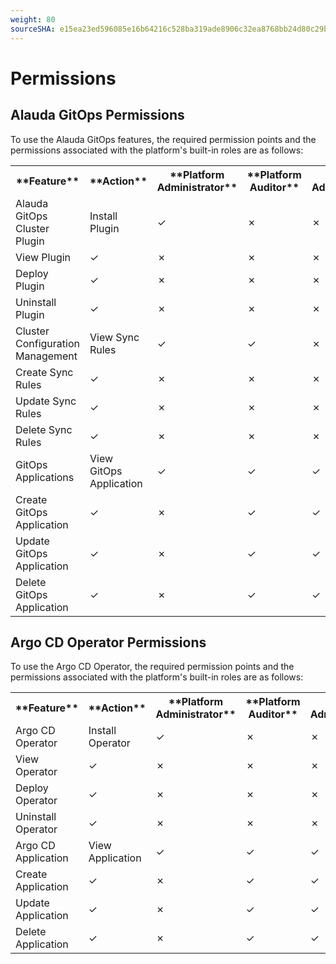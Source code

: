 ```yaml
---
weight: 80
sourceSHA: e15ea23ed596085e16b64216c528ba319ade8906c32ea8768bb24d80c29b7338
---
```


# Permissions

## Alauda GitOps Permissions

To use the Alauda GitOps features, the required permission points and the permissions associated with the platform's built-in roles are as follows:

<table>
  <tr>
    <th>**Feature**</th>
    <th>**Action**</th>
    <th>**Platform Administrator**</th>
    <th>**Platform Auditor**</th>
    <th>**Project Administrator**</th>
    <th>**Namespace Administrator**</th>
    <th>**Developer**</th>
  </tr>

  <tr>
    <td rowSpan={4}>Alauda GitOps Cluster Plugin</td>
    <td>Install Plugin</td>
    <td>✓</td>
    <td>✗</td>
    <td>✗</td>
    <td>✗</td>
    <td>✗</td>
  </tr>

  <tr>
    <td>View Plugin</td>
    <td>✓</td>
    <td>✗</td>
    <td>✗</td>
    <td>✗</td>
    <td>✗</td>
  </tr>

  <tr>
    <td>Deploy Plugin</td>
    <td>✓</td>
    <td>✗</td>
    <td>✗</td>
    <td>✗</td>
    <td>✗</td>
  </tr>

  <tr>
    <td>Uninstall Plugin</td>
    <td>✓</td>
    <td>✗</td>
    <td>✗</td>
    <td>✗</td>
    <td>✗</td>
  </tr>

  <tr>
    <td rowSpan={4}>Cluster Configuration Management</td>
    <td>View Sync Rules</td>
    <td>✓</td>
    <td>✓</td>
    <td>✗</td>
    <td>✗</td>
    <td>✗</td>
  </tr>

  <tr>
    <td>Create Sync Rules</td>
    <td>✓</td>
    <td>✗</td>
    <td>✗</td>
    <td>✗</td>
    <td>✗</td>
  </tr>

  <tr>
    <td>Update Sync Rules</td>
    <td>✓</td>
    <td>✗</td>
    <td>✗</td>
    <td>✗</td>
    <td>✗</td>
  </tr>

  <tr>
    <td>Delete Sync Rules</td>
    <td>✓</td>
    <td>✗</td>
    <td>✗</td>
    <td>✗</td>
    <td>✗</td>
  </tr>

  <tr>
    <td rowSpan={4}>GitOps Applications</td>
    <td>View GitOps Application</td>
    <td>✓</td>
    <td>✓</td>
    <td>✓</td>
    <td>✓</td>
    <td>✓</td>
  </tr>

  <tr>
    <td>Create GitOps Application</td>
    <td>✓</td>
    <td>✗</td>
    <td>✓</td>
    <td>✓</td>
    <td>✓</td>
  </tr>

  <tr>
    <td>Update GitOps Application</td>
    <td>✓</td>
    <td>✗</td>
    <td>✓</td>
    <td>✓</td>
    <td>✓</td>
  </tr>

  <tr>
    <td>Delete GitOps Application</td>
    <td>✓</td>
    <td>✗</td>
    <td>✓</td>
    <td>✓</td>
    <td>✓</td>
  </tr>
</table>

## Argo CD Operator Permissions

To use the Argo CD Operator, the required permission points and the permissions associated with the platform's built-in roles are as follows:

<table>
  <tr>
    <th>**Feature**</th>
    <th>**Action**</th>
    <th>**Platform Administrator**</th>
    <th>**Platform Auditor**</th>
    <th>**Project Administrator**</th>
    <th>**Namespace Administrator**</th>
    <th>**Developer**</th>
  </tr>

  <tr>
    <td rowSpan={4}>Argo CD Operator</td>
    <td>Install Operator</td>
    <td>✓</td>
    <td>✗</td>
    <td>✗</td>
    <td>✗</td>
    <td>✗</td>
  </tr>

  <tr>
    <td>View Operator</td>
    <td>✓</td>
    <td>✗</td>
    <td>✗</td>
    <td>✗</td>
    <td>✗</td>
  </tr>

  <tr>
    <td>Deploy Operator</td>
    <td>✓</td>
    <td>✗</td>
    <td>✗</td>
    <td>✗</td>
    <td>✗</td>
  </tr>

  <tr>
    <td>Uninstall Operator</td>
    <td>✓</td>
    <td>✗</td>
    <td>✗</td>
    <td>✗</td>
    <td>✗</td>
  </tr>

  <tr>
    <td rowSpan={4}>Argo CD Application</td>
    <td>View Application</td>
    <td>✓</td>
    <td>✓</td>
    <td>✓</td>
    <td>✓</td>
    <td>✓</td>
  </tr>

  <tr>
    <td>Create Application</td>
    <td>✓</td>
    <td>✗</td>
    <td>✓</td>
    <td>✓</td>
    <td>✓</td>
  </tr>

  <tr>
    <td>Update Application</td>
    <td>✓</td>
    <td>✗</td>
    <td>✓</td>
    <td>✓</td>
    <td>✓</td>
  </tr>

  <tr>
    <td>Delete Application</td>
    <td>✓</td>
    <td>✗</td>
    <td>✓</td>
    <td>✓</td>
    <td>✓</td>
  </tr>
</table>
